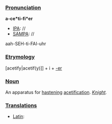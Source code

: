 ===[[Pronunciation]]===
'''a-ce*ti-fi*er'''
*[[IPA]]: //
*[[SAMPA]]: //
aah-SEH-ti-FAI-uhr
===[[Etrymology]]===

[acetify|acetif(y)]] + i + [[-er]]
===[[Noun]]===

An apparatus for [[hastening]] [[acetification]]. ''[[Knight]].''
===[[Translations]]===

*[[Latin]]: